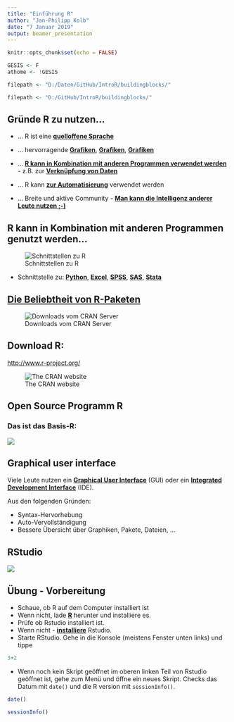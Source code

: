 ```yaml
---
title: "Einführung R"
author: "Jan-Philipp Kolb"
date: "7 Januar 2019"
output: beamer_presentation
---
```


```r
knitr::opts_chunk$set(echo = FALSE)
```

```r
GESIS <- F
athome <- !GESIS
```


```r
filepath <- "D:/Daten/GitHub/IntroR/buildingblocks/"
```

```r
filepath <- "D:/GitHub/IntroR/buildingblocks/"
```

## Gründe R zu nutzen...

- ... R ist eine [**quelloffene Sprache**](https://stackoverflow.com/questions/1546583/what-is-the-definition-of-an-open-source-programming-language)

- ... hervorragende [**Grafiken**](http://matthewlincoln.net/2014/12/20/adjacency-matrix-plots-with-r-and-ggplot2.html), [**Grafiken**](https://www.r-bloggers.com/3d-plots-with-ggplot2-and-plotly /), [**Grafiken**](https://procomun.wordpress.com/2011/03/18/splomr/)

- ... [**R kann in Kombination mit anderen Programmen verwendet werden**](https://github.com/Japhilko/RInterfaces) - z.B. zur [**Verknüpfung von Daten**](https://github.com/Japhilko/RInterfaces/blob/master/slides/Datenimport.md)

- ... R kann [**zur Automatisierung**](https://cran.r-project.org/web/packages/MplusAutomation/index.html) verwendet werden

 - ... Breite und aktive Community - [**Man kann die Intelligenz anderer Leute nutzen ;-)**](https://www.r-bloggers.com/)

## R kann in Kombination mit anderen Programmen genutzt werden... 

![Schnittstellen zu R](`r paste0(filepath,"figure/Rinterfaces.PNG")`)

- Schnittstelle zu: [**Python**](https://cran.r-project.org/web/packages/reticulate/vignettes/calling_python.html), [**Excel**](https://www.springer.com/de/book/9781441900517), [**SPSS**](https://www.ibm.com/support/knowledgecenter/en/SSFUEU_7.2.0/com.ibm.swg.ba.cognos.op_capmod_ig.7.2.0.doc/t_essentials_for_r_statistics.html), [**SAS**](https://cran.r-project.org/web/packages/SASmixed/index.html), [**Stata**](https://cran.r-project.org/web/packages/RStata/index.html)  

<!--
## R für SPSS Nutzer

```r
install.packages("Rcmdr")
library("Rcmdr")
```

### Bob Muenchen - [**R for SPSS and SAS Users **](https://science.nature.nps.gov/im/datamgmt/statistics/r/documents/r_for_sas_spss_users.pdf)

- [**R commander (Rcmdr)**](http://www.rcommander.com/)

![Der Rcommander](figure/Rcommanderex.PNG)
-->


## [**Die Beliebtheit von R-Paketen**](https://gallery.shinyapps.io/cran-gauge/)

![Downloads vom CRAN Server](`r paste0(filepath,"figure/CRANdownloads.PNG")`)


## Download R:

<http://www.r-project.org/>

![The CRAN website](`r paste0(filepath,"figure/CRAN1picture.PNG")`)


## Open Source Programm R


### Das ist das Basis-R:

![](`r paste0(filepath,"figure/BasisR.PNG")`)


## Graphical user interface

Viele Leute nutzen ein  [**Graphical User Interface**](https://en.wikipedia.org/wiki/Graphical_user_interface) (GUI) oder ein [**Integrated Development Interface**](https://en.wikipedia.org/wiki/Integrated_development_environment) (IDE).

Aus den folgenden Gründen:

- Syntax-Hervorhebung
- Auto-Vervollständigung
- Bessere Übersicht über Graphiken, Pakete, Dateien, ...

<!--
## Various text editors / IDEs

- [**Gedit**](https://projects.gnome.org/gedit/) with R-specific Add-ons for Linux

- [**Emacs**](http://www.gnu.org/software/emacs/) and ESS (Emacs speaks statistics)- An extensible, customizable, free/libre text editor — and more.

- I use [**Rstudio!**](https://www.rstudio.com/)

![[Overview Rstudio](http://www.milanor.net/blog/wp-content/uploads/2013/07/0_overall.jpg)](figure/0_overall.jpg)
-->

## RStudio

![](`r paste0(filepath,"figure/RstudioExample.PNG")`)

## Übung - Vorbereitung

- Schaue, ob R auf dem Computer installiert ist
- Wenn nicht, lade [**R**](r-project.org) herunter und installiere es.
- Prüfe ob Rstudio installiert ist.
- Wenn nicht - [**installiere**](http://www.rstudio.com/) Rstudio.
- Starte RStudio. Gehe in die Konsole (meistens Fenster unten links) und tippe

```r
3+2
```

- Wenn noch kein Skript geöffnet im oberen linken Teil von Rstudio geöffnet ist, gehe zum Menü und öffne ein neues Skript. Checks das Datum mit `date()` und die R version mit `sessionInfo()`.

```R
date()
```

```R
sessionInfo()
```




